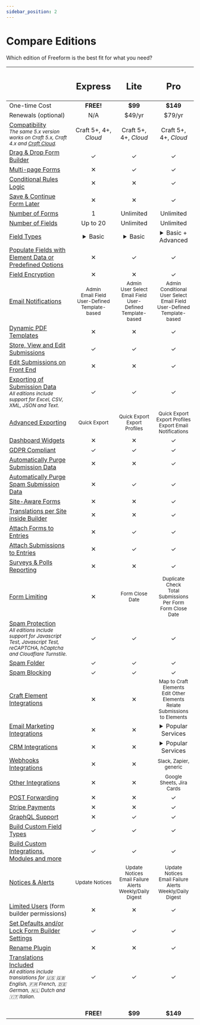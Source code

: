 ```yaml
---
sidebar_position: 2
---
```



# Compare Editions

Which edition of Freeform is the best fit for what you need?

<div className="feature-table three-editions w-full">

| | <h2 className="edition-express">Express</h2> | <h2 className="edition-lite">Lite</h2> | <h2 className="edition-pro">Pro</h2> |
|:--- |:---:|:---:|:---:|
| One-time Cost | **<span className="edition-express">FREE!</span>** | **<span className="edition-lite">$99</span>** | **<span className="edition-pro">$149</span>** |
| Renewals (optional) | <span className="compare-none">N/A</span> | <span className="edition-lite">$49/yr</span> | <span className="edition-pro">$79/yr</span> |
| [Compatibility](../setup/installing-updating.mdx#requirements)<br /><small>_The same 5.x version works on Craft 5.x, Craft 4.x and [Craft Cloud](https://craftcms.com/cloud)._</small> | <span className="edition-express">Craft&nbsp;5+, 4+, _Cloud_</span> | <span className="edition-lite">Craft&nbsp;5+, 4+, _Cloud_</span> | <span className="edition-pro">Craft&nbsp;5+, 4+, _Cloud_</span> |
| [Drag & Drop Form Builder](../forms/builder.mdx) | <span className="edition-express">✓</span> | <span className="edition-lite">✓</span> | <span className="edition-pro">✓</span> |
| [Multi-page Forms](../forms/builder.mdx#multi-page-forms) | <span className="compare-none">✕</span> | <span className="edition-lite">✓</span> | <span className="edition-pro">✓</span> |
| [Conditional Rules Logic](../forms/conditional-rules.mdx) | <span className="compare-none">✕</span> | <span className="compare-none">✕</span> | <span className="edition-pro">✓</span> |
| [Save & Continue Form Later](../forms/save-continue-later.mdx) | <span className="compare-none">✕</span> | <span className="compare-none">✕</span> | <span className="edition-pro">✓</span> |
| [Number of Forms](../forms/index.mdx) | <span className="edition-express">1</span> | <span className="edition-lite">Unlimited</span> | <span className="edition-pro">Unlimited</span> |
| [Number of Fields](../forms/fields.mdx) | <span className="edition-express">Up to 20</span> | <span className="edition-lite">Unlimited</span> | <span className="edition-pro">Unlimited</span> |
| [Field Types](../forms/fields.mdx) | <details className="edition-express"><summary>Basic</summary><small>Checkbox<br />Checkboxes<br />Dropdown<br />Email<br />File Upload<br />Hidden<br />HTML<br />Multiple Select<br />Number<br />Radios<br />Text<br />Textarea</small></details> | <details className="edition-lite"><summary>Basic</summary><small>Checkbox<br />Checkboxes<br />Dropdown<br />Email<br />File Upload<br />Hidden<br />HTML<br />Multiple Select<br />Number<br />Radios<br />Text<br />Textarea</small></details> | <details className="edition-pro"><summary>Basic + Advanced</summary><small>Calculation<br />Checkbox<br />Checkboxes<br />Confirm<br />Date & Time<br />Dropdown<br />Email<br />File Upload<br />File Upload Drag & Drop<br />Group<br />Hidden<br />HTML<br />Invisible<br />Multiple Select<br />Number<br />Opinion Scale<br />Password<br />Phone<br />Radios<br />Rating<br />Regex<br />Rich Text<br />Signature<br />Stripe Payment<br />Table<br />Text<br />Textarea<br />Website</small></details> |
| [Populate Fields with Element Data or Predefined Options](../forms/fields.mdx#populating-field-options) | <span className="compare-none">✕</span> | <span className="edition-lite">✓</span> | <span className="edition-pro">✓</span> |
| [Field Encryption](../forms/fields.mdx#field-encryption) | <span className="compare-none">✕</span> | <span className="compare-none">✕</span> | <span className="edition-pro">✓</span> |
| [Email Notifications](../forms/email-notifications.mdx) | <small className="edition-express">Admin<br />Email Field<br />User-Defined<br />Template-based</small> | <small className="edition-lite">Admin<br />User Select<br />Email Field<br />User-Defined<br />Template-based</small> | <small className="edition-pro">Admin<br />Conditional<br />User Select<br />Email Field<br />User-Defined<br />Template-based</small> |
| [Dynamic PDF Templates](../configuration/settings.mdx#pdf-templates) | <span className="compare-none">✕</span> | <span className="compare-none">✕</span> | <span className="edition-pro">✓</span> |
| [Store, View and Edit Submissions](../submissions/overview.mdx) | <span className="edition-express">✓</span> | <span className="edition-lite">✓</span> | <span className="edition-pro">✓</span> |
| [Edit Submissions on Front End](../submissions/overview.mdx#submission-editing) | <span className="compare-none">✕</span> | <span className="compare-none">✕</span> | <span className="edition-pro">✓</span> |
| [Exporting of Submission Data](../submissions/exporting.mdx)<br /><small>_All editions include support for Excel, CSV, XML, JSON and Text._</small> | <span className="edition-express">✓</span> | <span className="edition-lite">✓</span> | <span className="edition-pro">✓</span> |
| [Advanced Exporting](../submissions/exporting.mdx) | <small className="edition-express">Quick Export</small> | <small className="edition-lite">Quick Export<br />Export Profiles</small> | <small className="edition-pro">Quick Export<br />Export Profiles<br />Export Email Notifications</small> |
| [Dashboard Widgets](../submissions/widgets.mdx) | <span className="compare-none">✕</span> | <span className="compare-none">✕</span> | <span className="edition-pro">✓</span> |
| [GDPR Compliant](../configuration/gdpr-compliance.mdx) | <span className="edition-express">✓</span> | <span className="edition-lite">✓</span> | <span className="edition-pro">✓</span> |
| [Automatically Purge Submission Data](../configuration/settings.mdx#general-settings) | <span className="compare-none">✕</span> | <span className="compare-none">✕</span> | <span className="edition-pro">✓</span> |
| [Automatically Purge Spam Submission Data](../configuration/settings.mdx#spam-protection) | <span className="compare-none">✕</span> | <span className="edition-lite">✓</span> | <span className="edition-pro">✓</span> |
| [Site-Aware Forms](../configuration/sites.mdx) | <span className="compare-none">✕</span> | <span className="compare-none">✕</span> | <span className="edition-pro">✓</span> |
| [Translations per Site inside Builder](../configuration/sites.mdx#translations) | <span className="compare-none">✕</span> | <span className="compare-none">✕</span> | <span className="edition-pro">✓</span> |
| [Attach Forms to Entries](../forms/fieldtype.mdx) | <span className="compare-none">✕</span> | <span className="edition-lite">✓</span> | <span className="edition-pro">✓</span> |
| [Attach Submissions to Entries](../submissions/fieldtype.mdx) | <span className="compare-none">✕</span> | <span className="edition-lite">✓</span> | <span className="edition-pro">✓</span> |
| [Surveys & Polls Reporting](../forms/types/surveys-polls.mdx) | <span className="compare-none">✕</span> | <span className="compare-none">✕</span> | <span className="edition-pro">✓</span> |
| [Form Limiting](../submissions/overview.mdx#submission-limits) | <span className="compare-none">✕</span> | <small className="edition-lite">Form Close Date</small> | <small className="edition-pro">Duplicate Check<br />Total Submissions Per Form<br />Form Close Date</small> |
| [Spam Protection](../forms/spam-protection.mdx)<br /><small>_All editions include support for Javascript Test, Javascript Test, reCAPTCHA, hCaptcha and Cloudflare Turnstile._</small> | <span className="edition-express">✓</span> | <span className="edition-lite">✓</span> | <span className="edition-pro">✓</span> |
| [Spam Folder](../forms/spam-protection.mdx#spam-folder) | <span className="edition-express">✓</span> | <span className="edition-lite">✓</span> | <span className="edition-pro">✓</span> |
| [Spam Blocking](../forms/spam-protection.mdx#spam-blocking) | <span className="edition-express">✓</span> | <span className="edition-lite">✓</span> | <span className="edition-pro">✓</span> |
| [Craft Element Integrations](../integrations/elements.mdx) | <span className="compare-none">✕</span> | <span className="compare-none">✕</span> | <small className="edition-pro">Map to Craft Elements<br />Edit Other Elements<br />Relate Submissions to Elements</small> |
| [Email Marketing Integrations](../integrations/index.mdx#email-marketing) | <span className="compare-none">✕</span> | <span className="compare-none">✕</span> | <details className="edition-pro"><summary>Popular Services</summary><small className="edition-pro">Mailchimp<br />Campaign Monitor<br />Constant Contact<br />ActiveCampaign<br />Dotdigital<br />Campaign plugin</small></details> |
| [CRM Integrations](../integrations/index.mdx#crm) | <span className="compare-none">✕</span> | <span className="compare-none">✕</span> | <details className="edition-pro"><summary>Popular Services</summary><small className="edition-pro">Salesforce<br />Pardot<br />HubSpot<br />ActiveCampaign<br />Pipedrive<br />Zoho CRM<br />Keap<br />Insightly<br />SharpSpring<br />Freshdesk</small></details> |
| [Webhooks Integrations](../integrations/index.mdx#webhooks) | <span className="compare-none">✕</span> | <span className="compare-none">✕</span> | <small className="edition-pro">Slack, Zapier, generic</small> |
| [Other Integrations](../integrations/index.mdx#other) | <span className="compare-none">✕</span> | <span className="compare-none">✕</span> | <small className="edition-pro">Google Sheets, Jira Cards</small> |
| [POST Forwarding](../integrations/post-forwarding.mdx) | <span className="compare-none">✕</span> | <span className="compare-none">✕</span> | <span className="edition-pro">✓</span> |
| [Stripe Payments](../integrations/stripe-payments.mdx) | <span className="compare-none">✕</span> | <span className="compare-none">✕</span> | <span className="edition-pro">✓</span> |
| [GraphQL Support](../headless/graphql.mdx) | <span className="compare-none">✕</span> | <span className="edition-lite">✓</span> | <span className="edition-pro">✓</span> |
| [Build Custom Field Types](../developer/field-types.mdx) | <span className="edition-express">✓</span> | <span className="edition-lite">✓</span> | <span className="edition-pro">✓</span> |
| [Build Custom Integrations, Modules and more](../developer/index.mdx) | <span className="edition-express">✓</span> | <span className="edition-lite">✓</span> | <span className="edition-pro">✓</span> |
| [Notices & Alerts](../configuration/notices-alerts.mdx) | <small className="edition-express">Update Notices</small> | <small className="edition-lite">Update Notices<br />Email Failure Alerts<br />Weekly/Daily Digest</small> | <small className="edition-pro">Update Notices<br />Email Failure Alerts<br />Weekly/Daily Digest</small> |
| [Limited Users](../configuration/limited-users.mdx) (form builder permissions) | <span className="compare-none">✕</span> | <span className="compare-none">✕</span> | <span className="edition-pro">✓</span> |
| [Set Defaults and/or Lock Form Builder Settings](../configuration/settings.mdx#form-builder) | <span className="edition-express">✓</span> | <span className="edition-lite">✓</span> | <span className="edition-pro">✓</span> |
| [Rename Plugin](../configuration/settings.mdx#general-settings) | <span className="compare-none">✕</span> | <span className="compare-none">✕</span> | <span className="edition-pro">✓</span> |
| [Translations Included](../configuration/translating.mdx)<br /><small>_All editions include translations for 🇺🇸 🇬🇧 English, 🇫🇷 French, 🇩🇪 German, 🇳🇱 Dutch and 🇮🇹 Italian._</small> | <span className="edition-express">✓</span> | <span className="edition-lite">✓</span> | <span className="edition-pro">✓</span> |
| <small><SimpleTextLink to="https://plugins.craftcms.com/freeform" label="Try out a free unlimited trial today!" /></small> | <PrimaryButtonWithLink to="https://plugins.craftcms.com/freeform" label="Get it!" size="sm" /><br /><b className="edition-express">FREE!</b> | <PrimaryButtonWithLink to="https://plugins.craftcms.com/freeform" label="Get it!" size="sm" /><br /><b className="edition-lite">$99</b> | <PrimaryButtonWithLink size="sm" to="https://plugins.craftcms.com/freeform" label="Get it!" /><br /><b className="edition-pro">$149</b> |

</div>